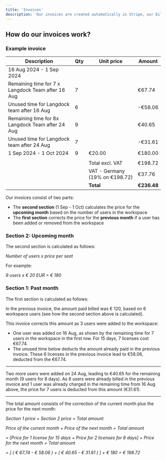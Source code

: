 ```yaml
---
title: 'Invoices'
description: 'Our invoices are created automatically in Stripe, our billing portal. In the beginning of the month, you will receive an invoice with the number of seats for the upcoming month. This calculation is corrected in the following invoice if you added or removed members in your Langdock workspace.'
---
```


## How do our invoices work?
### Example invoice
| **Description**                                     | **Qty** | **Unit price** | **Amount**   |
|-------------------------------------------------|-----|------------|----------|
| 16 Aug 2024 - 1 Sep 2024                        |     |            |          |
| Remaining time for 7 x Langdock Team after 16 Aug | 7   |            | €67.74   |
| Unused time for Langdock team after 16 Aug      | 6   |            | -€58.06  |
| Remaining time for 8x Langdock Team after 24 Aug | 9   |            | €40.65   |
| Unused time for Langdock team after 24 Aug      | 7   |            | -€31.61  |
| 1 Sep 2024 - 1 Oct 2024                         | 9   | €20.00     | €180.00  |
|                                                 |     |  |  ||                                                 |     | Subtotal   | €198.72  |
|                                                 |     | Total excl. VAT | €198.72 |
|                                                 |     | VAT - Germany (19% on €198.72) | €37.76 |
|                                                 |     | **Total** | **€236.48** |

Our invoices consist of two parts:
- The **second section** (1 Sep - 1 Oct) calculates the price for the **upcoming month** based on the number of users in the workspace
- The **first section** corrects the price for the **previous month** if a user has been added or removed from the workspace

### Section 2: Upcoming month
The second section is calculated as follows:

_Number of users x price per seat_

For example:

_9 users x € 20 EUR = € 180_

### Section 1: Past month
The first section is calculated as follows:

In the previous invoice, the amount paid billed was € 120, based on 6 workspace users (see how the second section above is calculated).

This invoice corrects this amount as 3 users were added to the workspace:

- One user was added on 16 Aug, as shown by the remaining time for 7 users in the workspace in the first row. For 15 days, 7 licenses cost €67.74.
- The unused time below deducts the amount already paid in the previous invoice. These 6 licenses in the previous invoice lead to €58.06, deducted from the €67.74.
___

Two more users were added on 24 Aug, leading to €40.65 for the remaining month (9 users for 8 days).
As 6 users were already billed in the previous invoice and 1 user was already charged in the remaining time from 16 Aug above, the price for 7 users is deducted from this amount (€31.61).

___

The total amount consists of the correction of the current month plus the price for the next month:

_Section 1 price + Section 2 price = Total amount_

_Price of the current month + Price of the next month = Total amount_

_= [Price for 1 license for 15 days + Price for 2 licenses for 8 days] + Price for the next month = Total amount_

_= [ ( € 67.74 - € 58.06 ) + ( € 40.65 - € 31.61 ) ] + € 180  = € 198.72_
